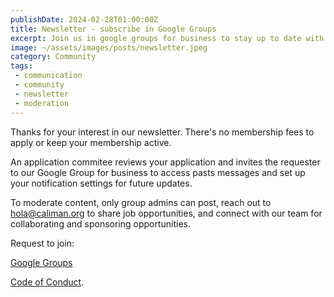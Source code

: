 ```yaml
---
publishDate: 2024-02-28T01:00:00Z
title: Newsletter - subscribe in Google Groups
excerpt: Join us in google groups for business to stay up to date with community news and announcements
image: ~/assets/images/posts/newsletter.jpeg
category: Community
tags:
 - communication
 - community
 - newsletter
 - moderation
---
```


Thanks for your interest in our newsletter. There's no membership fees to apply
or keep your membership active.

An application commitee reviews your application and invites the requester to
our Google Group for business to access pasts messages and set up your
notification settings for future updates.

To moderate content, only group admins can post, reach out to
[hola@caliman.org](mailto:hola@caliman.org) to share job opportunities, and
connect with our team for collaborating and sponsoring opportunities.

Request to join:

[Google Groups](https://groups.google.com/a/caliman.org/g/news)

[Code of Conduct](/code-of-conduct).
